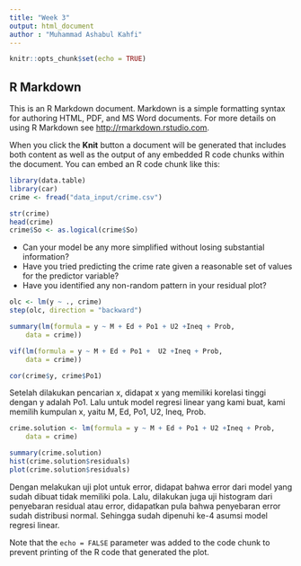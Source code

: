 ---
title: "Week 3"
output: html_document
author : "Muhammad Ashabul Kahfi"
---

```{r setup, include=FALSE}
knitr::opts_chunk$set(echo = TRUE)
```

## R Markdown

This is an R Markdown document. Markdown is a simple formatting syntax for authoring HTML, PDF, and MS Word documents. For more details on using R Markdown see <http://rmarkdown.rstudio.com>.

When you click the **Knit** button a document will be generated that includes both content as well as the output of any embedded R code chunks within the document. You can embed an R code chunk like this:

```{r}
library(data.table)
library(car)
crime <- fread("data_input/crime.csv")
```

```{r}
str(crime)
head(crime)
crime$So <- as.logical(crime$So)
```

- Can your model be any more simplified without losing substantial information?
- Have you tried predicting the crime rate given a reasonable set of values for the predictor variable?
- Have you identified any non-random pattern in your residual plot?

```{r}
olc <- lm(y ~ ., crime)
step(olc, direction = "backward")
```

```{r}
summary(lm(formula = y ~ M + Ed + Po1 + U2 +Ineq + Prob, 
    data = crime))

vif(lm(formula = y ~ M + Ed + Po1 +  U2 +Ineq + Prob, 
    data = crime))

cor(crime$y, crime$Po1)
```
Setelah dilakukan pencarian x, didapat x yang memiliki korelasi tinggi dengan y adalah Po1. 
Lalu untuk model regresi linear yang kami buat, kami memilih kumpulan x, yaitu M, Ed, Po1, U2, Ineq, Prob.

```{r}
crime.solution <- lm(formula = y ~ M + Ed + Po1 + U2 +Ineq + Prob, 
    data = crime)

summary(crime.solution)
hist(crime.solution$residuals)
plot(crime.solution$residuals)
```
Dengan melakukan uji plot untuk error, didapat bahwa error dari model yang sudah dibuat tidak memiliki pola.
Lalu, dilakukan juga uji histogram dari penyebaran residual atau error, didapatkan pula bahwa penyebaran error sudah distribusi normal.
Sehingga sudah dipenuhi ke-4 asumsi model regresi linear.


Note that the `echo = FALSE` parameter was added to the code chunk to prevent printing of the R code that generated the plot.
